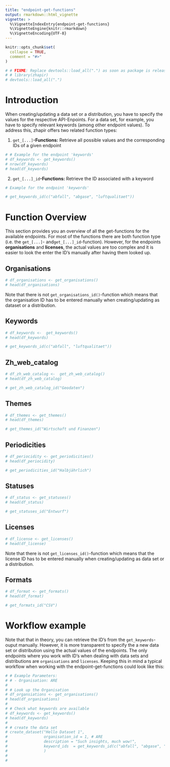 ```yaml
---
title: "endpoint-get-functions"
output: rmarkdown::html_vignette
vignette: >
  %\VignetteIndexEntry{endpoint-get-functions}
  %\VignetteEngine{knitr::rmarkdown}
  %\VignetteEncoding{UTF-8}
---
```


```r
knitr::opts_chunk$set(
  collapse = TRUE,
  comment = "#>"
)
```

```r
# # FIXME: Replace devtools::load_all(".") as soon as package is released
# # library(zhapir)
# devtools::load_all(".")

```

# Introduction

When creating/updating a data set or a distribution, you have to specify the values for the respective API-Enpoints. For a data set, for example, you have to specify relevant keywords (among other endpoint values). To address this, zhapir offers two related function types:

1.  `get_[...]`**-Functions:** Retrieve all possible values and the corresponding IDs of a given endpoint

```r
# # Example for the endpoint 'keywords'
# df_keywords <- get_keywords()
# nrow(df_keywords)
# head(df_keywords)
```

2.  `get_[...]_id`**-Functions:** Retrieve the ID associated with a keyword

```r
# Example for the endpoint 'keywords'

# get_keywords_id(c("abfall", "abgase", "luftqualitaet"))
```

# Function Overview

This section provides you an overview of all the get-functions for the available endpoints. For most of the functions there are both function type (i.e. the `get_[...]`- and`get_[...]_id`-function). However, for the endpoints **organisations** and **licenses**, the actual values are too complex and it is easier to look the enter the ID's manually after having them looked up.

## Organisations

```r
# df_organisations <- get_organisations()
# head(df_organisations)
```

Note that there is not `get_organisations_id()`-function which means that the organisation ID has to be entered manually when creating/updating as dataset or a distribution.

## Keywords

```r
# df_keywords <-  get_keywords()
# head(df_keywords)
```

```r
# get_keywords_id(c("abfall", "luftqualitaet"))
```

## Zh_web_catalog

```r
# df_zh_web_catalog <-  get_zh_web_catalog()
# head(df_zh_web_catalog)
```

```r
# get_zh_web_catalog_id("Geodaten")
```

## Themes

```r
# df_themes <- get_themes()
# head(df_themes)
```

```r
# get_themes_id("Wirtschaft und Finanzen")
```

## Periodicities

```r
# df_periocidity <- get_periodicities()
# head(df_periocidity)
```

```r
# get_periodicities_id("Halbjährlich")
```

## Statuses

```r
# df_status <- get_statuses()
# head(df_status)
```

```r
# get_statuses_id("Entwurf")
```

## Licenses

```r
# df_license <- get_licenses()
# head(df_license)
```

Note that there is not `get_licenses_id()`-function which means that the license ID has to be entered manually when creating/updating as data set or a distribution.

## Formats

```r
# df_format <- get_formats()
# head(df_format)
```

```r
# get_formats_id("CSV")
```

# Workflow example

Note that that in theory, you can retrieve the ID's from the `get_keywords`-ouput manually. However, it is more transparent to specify the a new data set or distribution using the actual values of the endpoints. The only endpoints where you work with ID's when dealing with data sets and distributions are `organisations` and `licenses`. Keeping this in mind a typical workflow when working with the endpoint-get-functions could look like this:

```r
# # Example Parameters:
# # - Organisation: ARE
# 
# # Look up the Organisation
# df_organsiations <- get_organisations()
# head(df_organisations)
# 
# # Check what keywords are available
# df_keywords <- get_keywords()
# head(df_keywords)
# 
# # create the data set 
# create_dataset("Hello Dataset 1",
#                organisation_id = 1, # ARE
#                description = "Such insights, much wow!",
#                keyword_ids  = get_keywords_id(c("abfall", "abgase", "luftqualitaet"))
#                )
# 
# 

```

